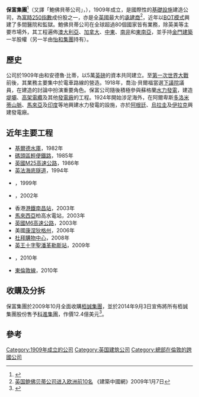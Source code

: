 {{Infobox company
| company_name     = 保富集團
| company_logo     = [[Image:Balfour_Beatty_logo.svg|210px]]
| company_type     = [[上市公司|上市公司]] 
| traded_as        = {{lse|BBY}} <br> {{OTCQX|BAFYY}}
| foundation       = 1909年<ref>{{Cite web
                      | url    = http://www.balfourbeatty.com/index.asp?pageid=68
                      | title    = History
                      | author    = Balfour Beatty
                      | accessdate    = 23 March 2007
                      | archive-date    = 2015-08-30
                      | archive-url    = https://web.archive.org/web/20150830053514/http://www.balfourbeatty.com/index.asp?pageid=68
                      | dead-url    = no
                      }}</ref>
| location         = [[英國|英國]][[倫敦|倫敦]]
| key_people       = 史蒂夫·馬歇爾
| industry = 基礎設施
| products         =
| revenue          = [[British_pound|£]]10,118 百萬（2013年）<ref name="financial">{{Cite web
 |url         = http://www.balfourbeatty.com/files/results/2014/fullyear_2013_announcement.pdf
 |title       = Results for the year to 31 December 2013
 |author      = Balfour Beatty
 |format      = PDF
 |date        = 6 March 2014
 |accessdate  = 6 March 2014
 |deadurl     = yes
 |archiveurl  = https://web.archive.org/web/20140306113858/http://www.balfourbeatty.com/files/results/2014/fullyear_2013_announcement.pdf
 |archivedate = 2014年3月6日
}}</ref>
| operating_income = [[British_pound|£]]203 百萬（2013年）<ref name="financial" />
| net_income       = [[British_pound|£]]35 百萬（虧損）（2013年）<ref name="financial" />
| num_employees    = 40,000（2014年）
| parent           =
| subsid           = 多間
| homepage         = [http://www.balfourbeatty.com www.balfourbeatty.com]
| slogan           = The creation and care of essential assets
| footnotes        =
}}
'''保富集團'''<ref>{{Cite web |url=http://www.gammonconstruction.com/tc/html/about-us/corporate-profile.html |title=金門建築有限公司：公司簡介 |access-date=2015-05-25 |archive-url=https://web.archive.org/web/20150924020651/http://www.gammonconstruction.com/tc/html/about-us/corporate-profile.html |archive-date=2015-09-24 |dead-url=yes }}</ref>（又譯「鮑佛貝蒂公司」，{{lang-en|'''Balfour Beatty plc'''}}），1909年成立，是國際性的[[基礎設施|基礎設施]]建造公司，為[[富時250指數|富時250指數]]成份股之一，亦是全[[英國|英國]]最大的[[承建商|承建商]]<ref>[http://arch.liwai.com/content-13614.htm 英国鲍佛贝蒂公司进入欧洲前10名] {{Wayback|url=http://arch.liwai.com/content-13614.htm |date=20140905052254 }}《建築中國網》2009年1月7日</ref>，近年以[[BOT模式|BOT模式]]興建了多間醫院和監獄。鮑佛貝蒂公司在全球超過80個國家皆有業務，除英美等主要市場外，其工程遍佈[[澳大利亞|澳大利亞]]、[[加拿大|加拿大]]、[[中東|中東]]、[[南非|南非]]和[[東南亞|東南亞]]，並手持[[金門建築|金門建築]]一半股權（另一半由[[怡和集團|怡和集團]]持有）。

==歷史==
公司於1909年由{{link-en|喬治·貝爾福|George Balfour (Conservative MP)}}和安德魯·比蒂，以5萬[[英磅|英磅]]的資本共同建立。至[[第一次世界大戰|第一次世界大戰]]前後，其業務主要集中於電車路線的營造。1918年，喬治·貝爾福當選[[英國下議院|下議院]]議員，在建造{{link-en|英國國家電網|National Grid (Great Britain)}}的討論中扮演重要角色。保富公司隨後積極參與蘇格蘭[[水力發電|水力發電]]，建造[[堤壩|堤壩]]、[[高架電纜|高架電纜]]及其他[[發電廠|發電廠]]的工程。1924年開始涉足海外，在阿爾卑斯[[多洛米蒂山脈|多洛米蒂山脈]]、[[馬來亞|馬來亞]]及[[印度|印度]]等地興建水力發電的設施，亦於[[阿根廷|阿根廷]]、[[烏拉圭|烏拉圭]]及[[伊拉克|伊拉克]]興建發電廠。

==近年主要工程==
* [[基爾德水庫|基爾德水庫]]，1982年
* [[碼頭區輕便鐵路|碼頭區輕便鐵路]]，1985年
* [[英國M25高速公路|英國M25高速公路]]，1986年
* [[英法海底隧道|英法海底隧道]]，1994年
* {{link-en|加的夫灣攔河壩|Cardiff Bay Barrage}}，1999年
* {{link-en|萊索托高原水利工程|Lesotho Highlands Water Project}}，2002年
* 香港[[港鐵|港鐵]][[南昌站_(香港)|南昌站]]，2003年
* [[馬來西亞|馬來西亞]]柏高水電站，2003年
* [[英國M6高速公路|英國M6高速公路]]，2003年
* 美國[[康涅狄格州|康涅狄格州]]{{link-en|伊戈爾·西科斯基紀念大橋|Igor I. Sikorsky Memorial Bridge}}，2006年
* [[杜拜購物中心|杜拜購物中心]]，2008年
* [[英王十字聖潘革勒斯站|英王十字聖潘革勒斯站]]，2009年
* {{link-en|伯明翰超級醫院|Birmingham Super Hospital}}，2010年
* [[東倫敦線|東倫敦線]]，2010年

==收購及分拆==
保富集團於2009年10月全面收購[[栢誠集團|栢誠集團]]，並於2014年9月3日宣佈將所有栢誠集團股份售予[[科進集團|科進集團]]，作價12.4億美元<ref>{{Cite web |url=http://online.wsj.com/articles/balfour-beatty-to-sell-parsons-brinckerhoff-to-wsp-global-1409778904 |title=存档副本 |accessdate=2014-09-05 |archive-date=2014-09-14 |archive-url=https://web.archive.org/web/20140914133909/http://online.wsj.com/articles/balfour-beatty-to-sell-parsons-brinckerhoff-to-wsp-global-1409778904 |dead-url=no }}</ref>。

==參考==
{{reflist}}

[[Category:1909年成立的公司|Category:1909年成立的公司]]
[[Category:英国建筑公司|Category:英国建筑公司]]
[[Category:總部在倫敦的跨國公司|Category:總部在倫敦的跨國公司]]